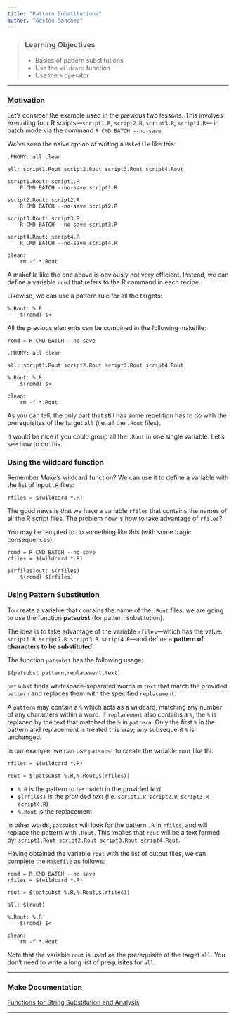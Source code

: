 ```yaml
---
title: "Pattern Substitutions"
author: "Gaston Sanchez"
---
```


> ### Learning Objectives
>
> * Basics of pattern substitutions
> * Use the `wildcard` function
> * Use  the `%` operator

-----


### Motivation

Let's consider the example used in the previous two lessons. This involves
executing four R scripts---`script1.R`, `script2.R`, `script3.R`, `script4.R`---
in batch mode via the command `R CMD BATCH --no-save`.


We've seen the naive option of writing a `Makefile` like this:
```make
.PHONY: all clean

all: script1.Rout script2.Rout script3.Rout script4.Rout

script1.Rout: script1.R
	R CMD BATCH --no-save script1.R

script2.Rout: script2.R
	R CMD BATCH --no-save script2.R

script3.Rout: script3.R
	R CMD BATCH --no-save script3.R

script4.Rout: script4.R
	R CMD BATCH --no-save script4.R

clean:
	rm -f *.Rout
```

A makefile like the one above is obviously not very efficient. Instead,
we can define a variable `rcmd` that refers to the R command in each recipe.

Likewise, we can use a pattern rule for all the targets:
```make
%.Rout: %.R
	$(rcmd) $<
```

All the previous elements can be combined in the following makefile:
```make
rcmd = R CMD BATCH --no-save

.PHONY: all clean

all: script1.Rout script2.Rout script3.Rout script4.Rout

%.Rout: %.R
	$(rcmd) $<

clean:
	rm -f *.Rout
```

As you can tell, the only part that still has some repetition has to do
with the prerequisites of the target `all` (i.e. all the `.Rout` files).

It would be nice if you could group all the `.Rout` in one single variable.
Let's see how to do this.


### Using the wildcard function

Remember _Make_'s wildcard function? We can use it to define a variable with
the list of input `.R` files:
```make
rfiles = $(wildcard *.R)
```

The good news is that we have a variable `rfiles` that contains the names
of all the R script files. The problem now is how to take advantage of
`rfiles`?

You may be tempted to do something like this (with some tragic consequences):
```make
rcmd = R CMD BATCH --no-save
rfiles = $(wildcard *.R)

$(rfiles)out: $(rfiles)
	$(rcmd) $(rfiles)
```


### Using Pattern Substitution

To create a variable that contains the name of the `.Rout` files, we are
going to use the function __patsubst__ (for pattern substitution).

The idea is to take advantage of the variable `rfiles`---which has the value:
`script1.R script2.R script3.R script4.R`---and define a __pattern of characters
to be substituted__. 

The function `patsubst` has the following usage:
```
$(patsubst pattern,replacement,text)
```

`patsubst` finds whitespace-separated words in `text` that match the 
provided `pattern` and replaces them with the specified `replacement`. 

A `pattern` may contain a `%` which acts as a wildcard, matching any number 
of any characters within a word. If `replacement` also contains a `%`, 
the `%` is replaced by the text that matched the `%` in `pattern`. 
Only the first `%` in the pattern and replacement is treated this way; 
any subsequent `%` is unchanged.

In our example, we can use `patsubst` to create the variable `rout` like thi:

```make
rfiles = $(wildcard *.R)

rout = $(patsubst %.R,%.Rout,$(rfiles))
```

- `%.R` is the pattern to be match in the provided _text_
- `$(rfiles)` is the provided _text_ (i.e. `script1.R script2.R script3.R script4.R`)
- `%.Rout` is the replacement

In other words, `patsubst` will look for the pattern `.R` in `rfiles`,
and will replace the pattern with `.Rout`. This implies that `rout` will
be a text formed by: `script1.Rout script2.Rout script3.Rout script4.Rout`.

Having obtained the variable `rout` with the list of output files, we can 
complete the `Makefile` as follows:

```make
rcmd = R CMD BATCH --no-save
rfiles = $(wildcard *.R)

rout = $(patsubst %.R,%.Rout,$(rfiles))

all: $(rout)

%.Rout: %.R
	$(rcmd) $<

clean:
	rm -f *.Rout
```

Note that the variable `rout` is used as the prerequisite of the target `all`.
You don't need to write a long list of prequisites for `all`.

-----

### Make Documentation

[Functions for String Substitution and Analysis](https://www.gnu.org/software/make/manual/html_node/Text-Functions.html#Text-Functions)

-----
